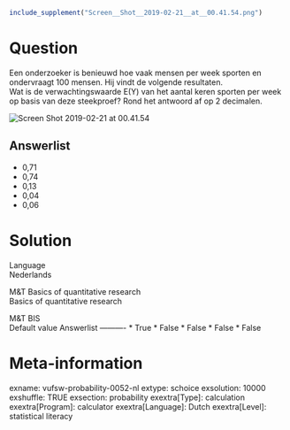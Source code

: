```r
include_supplement("Screen__Shot__2019-02-21__at__00.41.54.png")
```

Question
========
Een onderzoeker is benieuwd hoe vaak mensen per week sporten en
ondervraagt 100 mensen. Hij vindt de volgende resultaten.  
Wat is de verwachtingswaarde E(Y) van het aantal keren sporten per week
op basis van deze steekproef? Rond het antwoord af op 2 decimalen.   
  
<img src="Screen__Shot__2019-02-21__at__00.41.54.png"
class="fr-fic fr-dii enlargeimage tvcss_2"
alt="Screen Shot 2019-02-21 at 00.41.54" />

Answerlist
----------
* 0,71
* 0,74
* 0,13
* 0,04
* 0,06

Solution
========











Language  
Nederlands

M&T Basics of quantitative research  
Basics of quantitative research

M&T BIS  
Default value
Answerlist
----------
* True
* False
* False
* False
* False

Meta-information
================
exname: vufsw-probability-0052-nl
extype: schoice
exsolution: 10000
exshuffle: TRUE
exsection: probability
exextra[Type]: calculation
exextra[Program]: calculator
exextra[Language]: Dutch
exextra[Level]: statistical literacy

